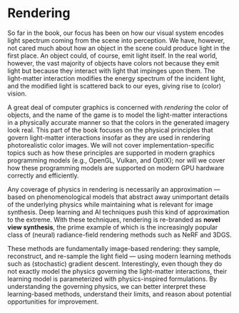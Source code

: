# Rendering

So far in the book, our focus has been on how our visual system encodes light spectrum coming from the scene into perception.
We have, however, not cared much about how an object in the scene could produce light in the first place.
An object could, of course, emit light itself.
In the real world, however, the vast majority of objects have colors not because they emit light but because they interact with light that impinges upon them.
The light-matter interaction modifies the energy spectrum of the incident light, and the modified light is scattered back to our eyes, giving rise to (color) vision.

A great deal of computer graphics is concerned with *rendering* the color of objects, and the name of the game is to model the light-matter interactions in a physically accurate manner so that the colors in the generated imagery look real.
This part of the book focuses on the physical principles that govern light-matter interactions insofar as they are used in rendering photorealistic color images.
We will not cover implementation-specific topics such as how these principles are supported in modern graphics programming models (e.g., OpenGL, Vulkan, and OptiX);
nor will we cover how these programming models are supported on modern GPU hardware correctly and efficiently.

Any coverage of physics in rendering is necessarily an approximation --- based on phenomenological models that abstract away unimportant details of the underlying physics while maintaining what is relevant for image synthesis.
Deep learning and AI techniques push this kind of approximation to the extreme.
With these techniques, rendering is re-branded as **novel view synthesis**, the prime example of which is the increasingly popular class of (neural) radiance-field rendering methods such as NeRF and 3DGS.

These methods are fundamentally image-based rendering: they sample, reconstruct, and re-sample the light field --- using modern learning methods such as (stochastic) gradient descent.
Interestingly, even though they do not exactly model the physics governing the light-matter interactions, their learning model is parameterized with physics-inspired formulations.
By understanding the governing physics, we can better interpret these learning-based methods, understand their limits, and reason about potential opportunities for improvement.